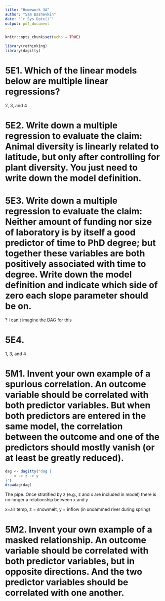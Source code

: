 ```yaml
---
title: "Homework 3A"
author: "Sam Bashevkin"
date: "`r Sys.Date()`"
output: pdf_document
---
```


```r
knitr::opts_chunk$set(echo = TRUE)
```

```r
library(rethinking)
library(dagitty)
```

# 5E1. Which of the linear models below are multiple linear regressions?

2, 3, and 4

# 5E2. Write down a multiple regression to evaluate the claim: Animal diversity is linearly related to latitude, but only after controlling for plant diversity. You just need to write down the model definition.

\begin{align*}
adiverity_i &\sim Normal(\mu_i, \sigma) \\
\mu_i &= \alpha + \beta_l latitude_i + \beta_p pdiversity_i \\
\alpha &\sim Normal(167,40) \\
\beta_l &\sim Log-Normal(0,5) \\
\beta_p &\sim Log-Normal(0,5) \\
\sigma &\sim Exponential(1)
\end{align*}

# 5E3. Write down a multiple regression to evaluate the claim: Neither amount of funding nor size of laboratory is by itself a good predictor of time to PhD degree; but together these variables are both positively associated with time to degree. Write down the model definition and indicate which side of zero each slope parameter should be on.

? I can't imagine the DAG for this

# 5E4.

1, 3, and 4

# 5M1. Invent your own example of a spurious correlation. An outcome variable should be correlated with both predictor variables. But when both predictors are entered in the same model, the correlation between the outcome and one of the predictors should mostly vanish (or at least be greatly reduced).

```r
dag <- dagitty("dag {
    x -> z -> y
}")
drawdag(dag)
```

The pipe. Once stratified by z (e.g., z and x are included in model) there is no longer a relationship between x and y

x=air temp, z = snowmelt, y = inflow (in undammed river during spring)

# 5M2. Invent your own example of a masked relationship. An outcome variable should be correlated with both predictor variables, but in opposite directions. And the two predictor variables should be correlated with one another.

